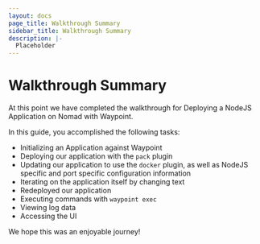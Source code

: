 ```yaml
---
layout: docs
page_title: Walkthrough Summary
sidebar_title: Walkthrough Summary
description: |-
  Placeholder
---
```


# Walkthrough Summary

At this point we have completed the walkthrough for Deploying a NodeJS Application on Nomad with Waypoint.

In this guide, you accomplished the following tasks:

- Initializing an Application against Waypoint
- Deploying our application with the `pack` plugin
- Updating our application to use the `docker` plugin, as well as NodeJS specific and port specific configuration information
- Iterating on the application itself by changing text
- Redeployed our application
- Executing commands with `waypoint exec`
- Viewing log data
- Accessing the UI

We hope this was an enjoyable journey!
